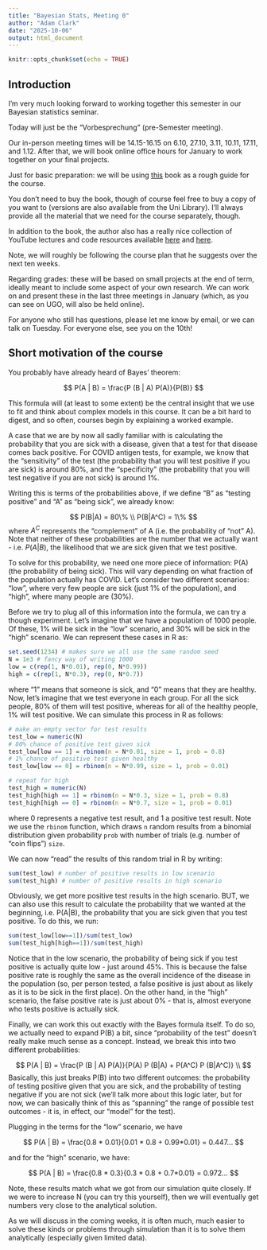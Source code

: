 ```yaml
---
title: "Bayesian Stats, Meeting 0"
author: "Adam Clark"
date: "2025-10-06"
output: html_document
---
```


```r
knitr::opts_chunk$set(echo = TRUE)
```

## Introduction

I'm very much looking forward to working together this semester in our Bayesian statistics seminar.

Today will just be the "Vorbesprechung" (pre-Semester meeting).

Our in-person meeting times will be 14.15-16.15 on 6.10, 27.10, 3.11, 10.11, 17.11, and 1.12. After that, we will book online office hours for January to work together on your final projects.

Just for basic preparation: we will be using [this](https://www.amazon.de/Richard-Mcelreath/dp/036713991X/ref=mp_s_a_1_1?crid=24ZFNTQV3DKGG&keywords=statistical+rethinking&qid=1696190575&sprefix=statistical%2Caps%2C276&sr=8-1) book as a rough guide for the course.

You don't need to buy the book, though of course feel free to buy a copy of you want to (versions are also available from the Uni Library). I'll always provide all the material that we need for the course separately, though.

In addition to the book, the author also has a really nice collection of YouTube lectures and code resources available [here](https://github.com/rmcelreath/rethinking) and [here](https://www.youtube.com/@rmcelreath).

Note, we will roughly be following the course plan that he suggests over the next ten weeks.

Regarding grades: these will be based on small projects at the end of term, ideally meant to include some aspect of your own research. We can work on and present these in the last three meetings in January (which, as you can see on UGO, will also be held online).

For anyone who still has questions, please let me know by email, or we can talk on Tuesday. For everyone else, see you on the 10th!

## Short motivation of the course

You probably have already heard of Bayes' theorem:

$$
P(A | B) = \frac{P (B | A) P(A)}{P(B)}
$$

This formula will (at least to some extent) be the central insight that we use to fit and think about complex models in this course. It can be a bit hard to digest, and so often, courses begin by explaining a worked example.

A case that we are by now all sadly familiar with is calculating the probability that you are sick with a disease, given that a test for that disease comes back positive. For COVID antigen tests, for example, we know that the "sensitivity" of the test (the probability that you will test positive if you are sick) is around 80%, and the "specificity" (the probability that you will test negative if you are not sick) is around 1%.

Writing this is terms of the probabilities above, if we define "B" as "testing positive" and "A" as "being sick", we already know:

$$
P(B|A) = 80\% \\
P(B|A^C) = 1\%
$$
where $A^C$ represents the "complement" of A (i.e. the probability of "not" A). Note that neither of these probabilities are the number that we actually want - i.e. $P(A|B)$, the likelihood that we are sick given that we test positive.

To solve for this probability, we need one more piece of information: P(A) (the probability of being sick). This will vary depending on what fraction of the population actually has COVID. Let's consider two different scenarios: "low", where very few people are sick (just 1% of the population), and "high", where many people are (30%).

Before we try to plug all of this information into the formula, we can try a though experiment. Let's imagine that we have a population of 1000 people. Of these, 1% will be sick in the "low" scenario, and 30% will be sick in the "high" scenario. We can represent these cases in R as:


```r
set.seed(1234) # makes sure we all use the same random seed
N = 1e3 # fancy way of writing 1000
low = c(rep(1, N*0.01), rep(0, N*0.99))
high = c(rep(1, N*0.3), rep(0, N*0.7))
```

where "1" means that someone is sick, and "0" means that they are healthy. Now, let's imagine that we test everyone in each group. For all the sick people, 80% of them will test positive, whereas for all of the healthy people, 1% will test positive. We can simulate this process in R as follows:

```r
# make an empty vector for test results
test_low = numeric(N)
# 80% chance of positive test given sick
test_low[low == 1] = rbinom(n = N*0.01, size = 1, prob = 0.8)
# 1% chance of positive test given healthy
test_low[low == 0] = rbinom(n = N*0.99, size = 1, prob = 0.01)

# repeat for high
test_high = numeric(N)
test_high[high == 1] = rbinom(n = N*0.3, size = 1, prob = 0.8)
test_high[high == 0] = rbinom(n = N*0.7, size = 1, prob = 0.01)
```

where 0 represents a negative test result, and 1 a positive test result. Note we use the `rbinom` function, which draws `n` random results from a binomial distribution given probability `prob` with number of trials (e.g. number of "coin flips") `size`.

We can now "read" the results of this random trial in R by writing:

```r
sum(test_low) # number of positive results in low scenario
sum(test_high) # number of positive results in high scenario
```

Obviously, we get more positive test results in the high scenario. BUT, we can also use this result to calculate the probability that we wanted at the beginning, i.e. P(A|B), the probability that you are sick given that you test positive. To do this, we run:

```r
sum(test_low[low==1])/sum(test_low)
sum(test_high[high==1])/sum(test_high)
```

Notice that in the low scenario, the probability of being sick if you test positive is actually quite low - just around 45%. This is because the false positive rate is roughly the same as the overall incidence of the disease in the population (so, per person tested, a false positive is just about as likely as it is to be sick in the first place). On the other hand, in the "high" scenario, the false positive rate is just about 0% - that is, almost everyone who tests positive is actually sick.

Finally, we can work this out exactly with the Bayes formula itself. To do so, we actually need to expand P(B) a bit, since "probability of the test" doesn't really make much sense as a concept. Instead, we break this into two different probabilities:

$$
P(A | B) = \frac{P (B | A) P(A)}{P(A) P (B|A) + P(A^C) P (B|A^C)} \\
$$
Basically, this just breaks P(B) into two different outcomes: the probability of testing positive given that you are sick, and the probability of testing negative if you are not sick (we'll talk more about this logic later, but for now, we can basically think of this as "spanning" the range of possible test outcomes - it is, in effect, our "model" for the test).

Plugging in the terms for the "low" scenario, we have

$$
P(A | B) =  \frac{0.8 * 0.01}{0.01 * 0.8 + 0.99*0.01} = 0.447...
$$

and for the "high" scenario, we have:

$$
P(A | B) =  \frac{0.8 * 0.3}{0.3 * 0.8 + 0.7*0.01} = 0.972...
$$

Note, these results match what we got from our simulation quite closely. If we were to increase N (you can try this yourself), then we will eventually get numbers very close to the analytical solution.

As we will discuss in the coming weeks, it is often much, much easier to solve these kinds or problems through simulation than it is to solve them analytically (especially given limited data).
